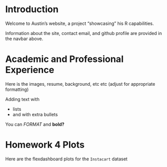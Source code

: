 # Introduction

Welcome to Austin's website, a project "showcasing" his R capabilities.

Information about the site, contact email, and github profile are provided in the navbar above.

# Academic and Professional Experience

Here is the images, resume, background, etc etc (adjust for appropriate formatting)

Adding text with

* lists
* and with extra bullets

You can *FORMAT* and **bold?**

# Homework 4 Plots

Here are the flexdashboard plots for the `Instacart` dataset
